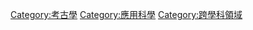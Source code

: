{{Catmore}}

[[Category:考古學|Category:考古學]]
[[Category:應用科學|Category:應用科學]]
[[Category:跨學科領域|Category:跨學科領域]]